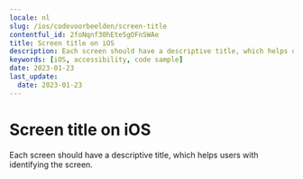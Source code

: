 ```yaml
---
locale: nl
slug: /ios/codevoorbeelden/screen-title
contentful_id: 2foNqnf30hEte5gOFnSWAe
title: Screen title on iOS
description: Each screen should have a descriptive title, which helps users with identifying the screen.
keywords: [iOS, accessibility, code sample]
date: 2023-01-23
last_update:
  date: 2023-01-23
---
```


# Screen title on iOS

Each screen should have a descriptive title, which helps users with identifying the screen.

<CodeSample id="screen-title" locale="nl" platform="ios"/>
